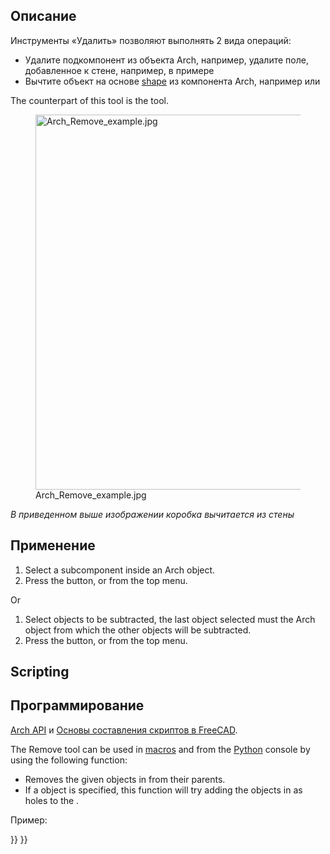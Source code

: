 <languages/>

<div class="mw-translate-fuzzy">
{{Docnav/ru
|[[Arch_Add/ru|Добавить компонент]]
|[[Arch_Survey/ru|Анализ]]
|[[Arch_Workbench/ru|Архитектурный верстак "Arch"]]
|IconL=Arch_Add.svg
|IconR=Arch_Survey.svg
|IconC=Workbench_Arch.svg
}}
</div>

{{VeryImportantMessage|THIS COMMAND IS PART OF THE INTEGRATED [[BIM_Workbench|BIM WORKBENCH]] IN V1.0<br>
This page has been updated for that version.}}

<div class="mw-translate-fuzzy">
{{GuiCommand/ru
|Name=Удалить компонент
|Name/ru=Arch Remove
|MenuLocation=Архитектура → Удалить компонент
|Workbenches=[[Arch_Workbench/ru|Arch]]
|SeeAlso=[[Arch_CutLine|Arch CutLine]], [[Arch_CutPlane|Arch CutPlane]], [[Arch_Add/ru|Добавить компонент]]
}}
</div>

<span id="Description"></span>
==Описание==

<div class="mw-translate-fuzzy">
Инструменты «Удалить» позволяют выполнять 2 вида операций:
* Удалите подкомпонент из объекта Arch, например, удалите поле, добавленное к стене, например, в примере {{Button|[[Image:Arch_Add.svg|16px]] [[Arch Add]]}}
* Вычтите объект на основе  [[Part_Workbench|shape]] из компонента Arch, например {{KEY|[[Image:Arch_Wall.svg|16px]] [[Arch Wall|wall]]}} или {{KEY|[[Image:Arch_Structure.svg|16px]] [[Arch_Structure|Arch Structure]]}}
</div>

The counterpart of this tool is the {{Button|[[Image:Arch_Add.svg|16px]] [[Arch_Add|Arch Add]]}} tool.

[[Image:Arch Remove example.jpg|600px]]
<div class="mw-translate-fuzzy">
''В приведенном выше изображении коробка вычитается из стены''
</div>

<span id="Usage"></span>
==Применение==

# Select a subcomponent inside an Arch object.
# Press the {{Button|[[Image:Arch_Remove.svg|16px]] [[Arch_Remove|Remove component]]}} button, or {{MenuCommand|Modify → [[Image:Arch_Remove.svg|16px]] Remove component}} from the top menu.

Or
# Select objects to be subtracted, the last object selected must the Arch object from which the other objects will be subtracted.
# Press the {{Button|[[Image:Arch_Remove.svg|16px]] [[Arch_Remove|Remove component]]}} button, or {{MenuCommand|Modify → [[Image:Arch_Remove.svg|16px]] Remove component}} from the top menu.

==Scripting==

<div class="mw-translate-fuzzy">
==Программирование==
{{Emphasis|См. так же:}} [[Arch_API/ru|Arch API]] и [[FreeCAD_Scripting_Basics/ru|Основы составления скриптов в FreeCAD]].
</div>

The Remove tool can be used in [[Macros|macros]] and from the [[Python|Python]] console by using the following function:

{{Code|code=
removeComponents(objectsList, host=None)
}}

* Removes the given objects in {{incode|objectsList}} from their parents.
* If a {{incode|host}} object is specified, this function will try adding the objects in {{incode|objectsList}} as holes to the {{incode|host}}.

Пример:

{{Code|code=
import FreeCAD, Draft, Arch

Line = Draft.makeWire([FreeCAD.Vector(0, 0, 0),FreeCAD.Vector(2000, 2000, 0)])
Wall = Arch.makeWall(Line, width=150, height=3000)

Box = FreeCAD.ActiveDocument.addObject("Part::Box", "Box")
Box.Length = 900
Box.Width = 450
Box.Height = 2000
FreeCAD.ActiveDocument.recompute()

Draft.rotate(Box, 45)
Draft.move(Box, FreeCAD.Vector(1000, 700, 0))

Arch.removeComponents(Box, Wall)
FreeCAD.ActiveDocument.recompute()
}}


<div class="mw-translate-fuzzy">
{{Docnav/ru
|[[Arch_Add/ru|Добавить компонент]]
|[[Arch_Survey/ru|Анализ]]
|[[Arch_Workbench/ru|Архитектурный верстак "Arch"]]
|IconL=Arch_Add.svg
|IconR=Arch_Survey.svg
|IconC=Workbench_Arch.svg
}}
</div>

{{BIM_Tools_navi{{#translation:}}}}
{{Userdocnavi{{#translation:}}}}